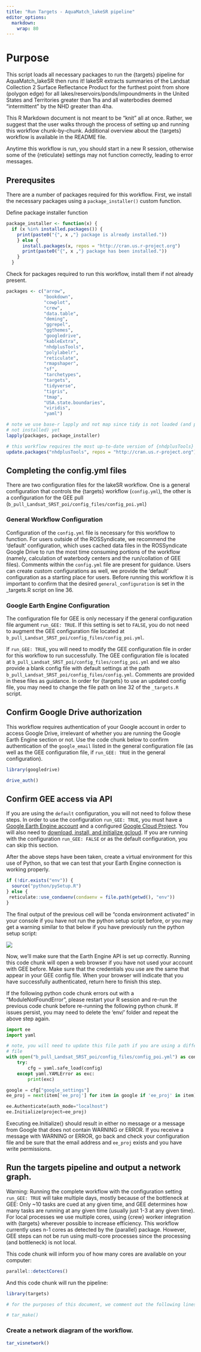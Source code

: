 ```yaml
---
title: "Run Targets - AquaMatch_lakeSR pipeline"
editor_options: 
  markdown: 
    wrap: 80
---
```


# Purpose

This script loads all necessary packages to run the {targets} pipeline for
AquaMatch_lakeSR then runs it! lakeSR extracts summaries of the Landsat
Collection 2 Surface Reflectance Product for the furthest point from shore
(polygon edge) for all lakes/reservoirs/ponds/impoundments in the United States
and Territories greater than 1ha and all waterbodies deemed "intermittent" by
the NHD greater than 4ha.

This R Markdown document is not meant to be "knit" all at once. Rather, we suggest that the user 
walks through the process of setting up and running this workflow chunk-by-chunk. Additional overview
about the {targets} workflow is available in the README file.

Anytime this workflow is run, you should start in a new R session, otherwise
some of the {reticulate} settings may not function correctly, leading to error
messages.

## Prerequsites

There are a number of packages required for this workflow. First, we install the
necessary packages using a `package_installer()` custom function.

Define package installer function

```r
package_installer <- function(x) {
  if (x %in% installed.packages()) {
    print(paste0("{", x ,"} package is already installed."))
    } else {
      install.packages(x, repos = "http://cran.us.r-project.org")
      print(paste0("{", x ,"} package has been installed."))
    }
  }
```

Check for packages required to run this workflow, install them if not already
present.

```r
packages <- c("arrow",
              "bookdown",
              "cowplot",
              "crew",
              "data.table",
              "deming",
              "ggrepel",
              "ggthemes",
              "googledrive",
              "kableExtra",
              "nhdplusTools",
              "polylabelr",
              "reticulate",
              "rmapshaper",
              "sf",
              "tarchetypes",
              "targets",
              "tidyverse",
              "tigris",
              "tmap",
              "USA.state.boundaries",
              "viridis",
              "yaml")

# note we use base-r lapply and not map since tidy is not loaded (and possibly
# not installed) yet
lapply(packages, package_installer)

# this workflow requires the most up-to-date version of {nhdplusTools}
update.packages("nhdplusTools", repos = "http://cran.us.r-project.org")
```

## Completing the config.yml files

There are two configuration files for the lakeSR workflow. One is a general
configuration that controls the {targets} workflow (`config.yml`), the other is
a configuration for the GEE pull
(`b_pull_Landsat_SRST_poi/config_files/config_poi.yml`)

### General Workflow Configuration

Configuration of the `config.yml` file is necessary for this workflow to
function. For users outside of the ROSSyndicate, we recommend the 'default'
configuration, which uses cached data files in the ROSSyndicate Google Drive to
run the most time consuming portions of the workflow (namely, calculation of
waterbody centers and the run/collation of GEE files). Comments within the
`config.yml` file are present for guidance. Users can create custom
configurations as well, we provide the 'default' configuration as a starting
place for users. Before running this workflow it is important to confirm that
the desired `general_configuration` is set in the \_targets.R script on line 36.

### Google Earth Engine Configuration

The configuration file for GEE is only necessary if the general configuration
file argument `run_GEE: TRUE`. If this setting is set to `FALSE`, you do not
need to augment the GEE configuration file located at
`b_pull_Landsat_SRST_poi/config_files/config_poi.yml`.

If `run_GEE: TRUE`, you will need to modify the GEE configuration file in order
for this workflow to run successfully. The GEE configuration file is located at
`b_pull_Landsat_SRST_poi/config_files/config_poi.yml` and we also provide a
blank config file with default settings at the path
`b_pull_Landsat_SRST_poi/config_files/config.yml`. Comments are provided in
these files as guidance. In order for {targets} to use an updated config file,
you may need to change the file path on line 32 of the `_targets.R` script.

## Confirm Google Drive authorization

This workflow requires authentication of your Google account in order to access
Google Drive, irrelevant of whether you are running the Google Earth Engine
section or not. Use the code chunk below to confirm authentication of the
`google_email` listed in the general configuration file (as well as the GEE
configuration file, if `run_GEE: TRUE` in the general configuration).

```r
library(googledrive)

drive_auth()
```

## Confirm GEE access via API

If you are using the `default` configuration, you will not need to follow these
steps. In order to use the configuration `run_GEE: TRUE`, you must have a
[Google Earth Engine account](https://earthengine.google.com/signup/) and a
configured [Google Cloud
Project](https://developers.google.com/earth-engine/cloud/projects). You will
also need to [download, install, and initialize
gcloud](https://cloud.google.com/sdk/docs/install). If you are running with the
configuration `run_GEE: FALSE` or as the default configuration, you can skip
this section.

After the above steps have been taken, create a virtual environment for this use
of Python, so that we can test that your Earth Engine connection is working
properly.

```r
if (!dir.exists("env")) {
  source("python/pySetup.R")
} else {
 reticulate::use_condaenv(condaenv = file.path(getwd(), "env"))
}
```

The final output of the previous cell will be "conda environment activated" in
your console if you have not run the python setup script before, or you may get
a warning similar to that below if you have previously run the python setup
script:

![](images/python_warning_okay.png)

Now, we'll make sure that the Earth Engine API is set up correctly. Running this
code chunk will open a web browser if you have not used your account with GEE
before. Make sure that the credentials you use are the same that appear in your
GEE config file. When your browser will indicate that you have successfully
authenticated, return here to finish this step.

If the following python code chunk errors out with a "ModuleNotFoundError",
please restart your R session and re-run the previous code chunk before
re-running the following python chunk. If issues persist, you may need to delete
the 'env/' folder and repeat the above step again.

```python
import ee
import yaml

# note, you will need to update this file path if you are using a different config
# file
with open("b_pull_Landsat_SRST_poi/config_files/config_poi.yml") as config:
    try:
        cfg = yaml.safe_load(config)
    except yaml.YAMLError as exc:
        print(exc)

google = cfg["google_settings"]
ee_proj = next(item['ee_proj'] for item in google if 'ee_proj' in item)

ee.Authenticate(auth_mode="localhost")
ee.Initialize(project=ee_proj)

```

Executing ee.Initialize() should result in either no message or a message from
Google that does not contain WARNING or ERROR. If you receive a message with
WARNING or ERROR, go back and check your configuration file and be sure that the
email address and `ee_proj` exists and you have write permissions.

## Run the targets pipeline and output a network graph.

Warning: Running the complete workflow with the configuration setting
`run_GEE: TRUE` will take multiple days, mostly because of the bottleneck at
GEE: Only \~10 tasks are cued at any given time, and GEE determines how many
tasks are running at any given time (usually just 1-3 at any given time). For
local processes we use multiple cores, using {crew} worker integration with
{targets} wherever possible to increase efficiency. This workflow currently uses
n-1 cores as detected by the {parallel} package. However, GEE steps can not be
run using multi-core processes since the processing (and bottleneck) is not
local.

This code chunk will inform you of how many cores are available on your
computer:

```r
parallel::detectCores()
```

And this code chunk will run the pipeline:

```r
library(targets)

# for the purposes of this document, we comment out the following lines, as they may take a long time to run depending on configuration settings. Double check configuration before proceeding. 

# tar_make()
```

### Create a network diagram of the workflow.

```r
tar_visnetwork()
```
